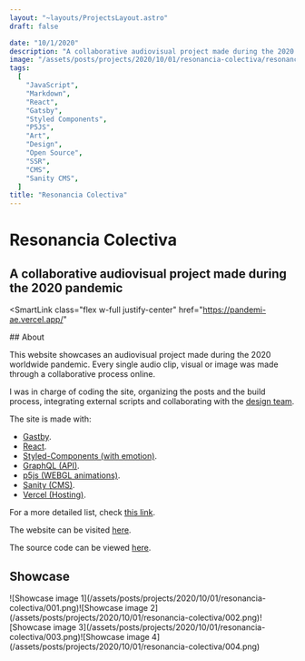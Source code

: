 ```yaml
---
layout: "~layouts/ProjectsLayout.astro"
draft: false

date: "10/1/2020"
description: "A collaborative audiovisual project made during the 2020 pandemic."
image: "/assets/posts/projects/2020/10/01/resonancia-colectiva/resonancia-colectiva.png"
tags:
  [
    "JavaScript",
    "Markdown",
    "React",
    "Gatsby",
    "Styled Components",
    "P5JS",
    "Art",
    "Design",
    "Open Source",
    "SSR",
    "CMS",
    "Sanity CMS",
  ]
title: "Resonancia Colectiva"
---
```



# Resonancia Colectiva

## A collaborative audiovisual project made during the 2020 pandemic

<SmartLink
  class="flex w-full justify-center"
  href="https://pandemi-ae.vercel.app/"
>
  <OptimizedImage
    aspectRatio="1:1"
    height={640}
    width={640}
    src="/assets/posts/projects/2020/10/01/resonancia-colectiva/resonancia-colectiva.png"
    alt="Two hands holding an SD memory card with the label of the
  project"
  />
</SmartLink>

<div id="content">
  ## About
  
  This website showcases an audiovisual project made during the 2020 worldwide pandemic.
  Every single audio clip, visual or image was made through a collaborative process online.

I was in charge of coding the site, organizing the posts and the build process, integrating external scripts and collaborating with the [design team](https://pandemi-ae.vercel.app/agradecimientos).

The site is made with:

- [Gastby](https://gatsbyjs.com).
- [React](https://reactjs.org).
- [Styled-Components (with emotion)](https://emotion.sh/).
- [GraphQL (API)](https://graphql.org/).
- [p5js (WEBGL animations)](https://p5js.org/).
- [Sanity (CMS)](https://sanity.io/).
- [Vercel (Hosting)](https://vercel.com/).

For a more detailed list, check [this link](https://pandemi-ae.vercel.app/tecnologias-del-sitio).

The website can be visited [here](https://pandemi-ae.vercel.app).

The source code can be viewed [here](https://github.com/alumnxslaboII2020/sitio-sonido).

## Showcase

  <div class="grid md:grid-cols-2 gap-2">![Showcase image 1](/assets/posts/projects/2020/10/01/resonancia-colectiva/001.png)![Showcase image 2](/assets/posts/projects/2020/10/01/resonancia-colectiva/002.png)![Showcase image 3](/assets/posts/projects/2020/10/01/resonancia-colectiva/003.png)![Showcase image 4](/assets/posts/projects/2020/10/01/resonancia-colectiva/004.png)</div>
</div>
